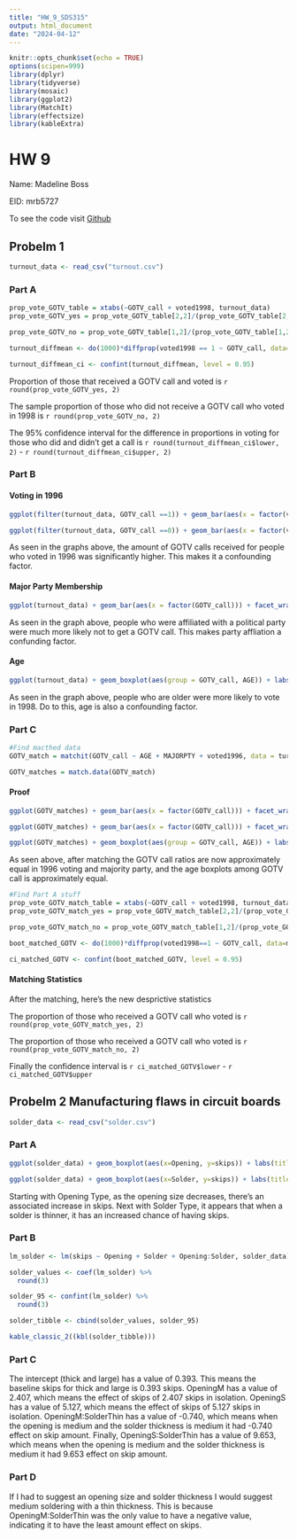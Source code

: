 ---
title: "HW_9_SDS315"
output: html_document
date: "2024-04-12"
---

```{r setup, include=FALSE}
knitr::opts_chunk$set(echo = TRUE)
options(scipen=999)
library(dplyr)
library(tidyverse)
library(mosaic)
library(ggplot2)
library(MatchIt)
library(effectsize)
library(kableExtra)
```

# HW 9

Name: Madeline Boss

EID: mrb5727

To see the code visit [Github](https://github.com/MadelineRBoss/HW4_SDS315)

## Probelm 1

```{r 1data, include=FALSE}
turnout_data <- read_csv("turnout.csv")
```
### Part A

```{r 1A, echo=FALSE}
prop_vote_GOTV_table = xtabs(~GOTV_call + voted1998, turnout_data)
prop_vote_GOTV_yes = prop_vote_GOTV_table[2,2]/(prop_vote_GOTV_table[2,2] + prop_vote_GOTV_table[2,1])

prop_vote_GOTV_no = prop_vote_GOTV_table[1,2]/(prop_vote_GOTV_table[1,2] + prop_vote_GOTV_table[1,1])

turnout_diffmean <- do(1000)*diffprop(voted1998 == 1 ~ GOTV_call, data=mosaic::resample(turnout_data))

turnout_diffmean_ci <- confint(turnout_diffmean, level = 0.95)
```

Proportion of those that received a GOTV call and voted is `r round(prop_vote_GOTV_yes, 2)`

The sample proportion of those who did not receive a GOTV call who voted in 1998 is `r round(prop_vote_GOTV_no, 2)`

The 95% confidence interval for the difference in proportions in voting for those who did and didn't get a call is `r round(turnout_diffmean_ci$lower, 2)` - `r round(turnout_diffmean_ci$upper, 2)`

### Part B

#### Voting in 1996
```{r 2a_voted1996, echo=FALSE}
ggplot(filter(turnout_data, GOTV_call ==1)) + geom_bar(aes(x = factor(voted1996)))  + labs(x = "Voted in 1996", title ="Voting in 1996 when getting a GOTV Call")

ggplot(filter(turnout_data, GOTV_call ==0)) + geom_bar(aes(x = factor(voted1996)))  + labs(x = "Voted in 1996", title ="Voting in 1996 when not getting a GOTV Call")
```

As seen in the graphs above, the amount of GOTV calls received for people who voted in 1996 was significantly higher. This makes it a confounding factor.

#### Major Party Membership
```{r 2a_majorpty, echo=FALSE}
ggplot(turnout_data) + geom_bar(aes(x = factor(GOTV_call))) + facet_wrap(~MAJORPTY) + labs(x = "Has Party membership", title ="Party membership effect on getting GOTV call")
```

As seen in the graph above, people who were affiliated with a political party were much more likely not to get a GOTV call. This makes party affliation a confunding factor.

#### Age
```{r 2A_AGE, echo= FALSE}
ggplot(turnout_data) + geom_boxplot(aes(group = GOTV_call, AGE)) + labs(title = "Average Age by if they Voted in 1998 and if they got a GOTV Call", y = "If Voted in 1998")
```

As seen in the graph above, people who are older were more likely to vote in 1998. Do to this, age is also a confounding factor.

### Part C
```{r 2C_math, echo = FALSE}
#Find macthed data
GOTV_match = matchit(GOTV_call ~ AGE + MAJORPTY + voted1996, data = turnout_data, ratio = 5)

GOTV_matches = match.data(GOTV_match)
```

#### Proof

```{r 2C_proof, echo=FALSE}
ggplot(GOTV_matches) + geom_bar(aes(x = factor(GOTV_call))) + facet_wrap(~voted1996) + labs(x = "Voted in 1996", title ="Voting in 1996 effect on GOTV call")

ggplot(GOTV_matches) + geom_bar(aes(x = factor(GOTV_call))) + facet_wrap(~MAJORPTY) + labs(x = "Has Party membership", title ="Party membership effect on GOTV call")

ggplot(GOTV_matches) + geom_boxplot(aes(group = GOTV_call, AGE)) + labs(title = "Average Age by GOTV call", y = "If Got GOTV call")
```

As seen above, after matching the GOTV call ratios are now approximately equal in 1996 voting and majority party, and the age boxplots among GOTV call is approximately equal.

```{r 2C_PartA, echo = FALSE}
#Find Part A stuff
prop_vote_GOTV_match_table = xtabs(~GOTV_call + voted1998, turnout_data)
prop_vote_GOTV_match_yes = prop_vote_GOTV_match_table[2,2]/(prop_vote_GOTV_match_table[2,2] + prop_vote_GOTV_match_table[2,1])

prop_vote_GOTV_match_no = prop_vote_GOTV_match_table[1,2]/(prop_vote_GOTV_match_table[1,2] + prop_vote_GOTV_match_table[1,1])

boot_matched_GOTV <- do(1000)*diffprop(voted1998==1 ~ GOTV_call, data=mosaic::resample(GOTV_matches))

ci_matched_GOTV <- confint(boot_matched_GOTV, level = 0.95)
```

#### Matching Statistics 

After the matching, here's the new desprictive statistics

The proportion of those who received a GOTV call who voted is `r round(prop_vote_GOTV_match_yes, 2)`

The proportion of those who received a GOTV call who voted is `r round(prop_vote_GOTV_match_no, 2)`

Finally the confidence interval is `r ci_matched_GOTV$lower` - `r ci_matched_GOTV$upper`

## Probelm 2 Manufacturing flaws in circuit boards
```{r 2_setup, include = FALSE}
solder_data <- read_csv("solder.csv")
```

### Part A
```{r 2a, echo=FALSE}
ggplot(solder_data) + geom_boxplot(aes(x=Opening, y=skips)) + labs(title = "Opening v Skips")

ggplot(solder_data) + geom_boxplot(aes(x=Solder, y=skips)) + labs(title = "Solder Type v Skips")
```

Starting with Opening Type, as the opening size decreases, there's an associated increase in skips. Next with Solder Type, it appears that when a solder is thinner, it has an increased chance of having skips.

### Part B
```{r 2b, echo=FALSE}
lm_solder <- lm(skips ~ Opening + Solder + Opening:Solder, solder_data)

solder_values <- coef(lm_solder) %>%
  round(3)

solder_95 <- confint(lm_solder) %>%
  round(3)

solder_tibble <- cbind(solder_values, solder_95)

kable_classic_2((kbl(solder_tibble)))
```

### Part C
The intercept (thick and large) has a value of 0.393. This means the baseline skips for thick and large is 0.393 skips. OpeningM has a value of 2.407, which means the effect of skips of 2.407 skips in isolation. OpeningS has a value of 5.127, which means the effect of skips of 5.127 skips in isolation. OpeningM:SolderThin has a value of -0.740, which means when the opening is medium and the solder thickness is medium it had -0.740 effect on skip amount. Finally, OpeningS:SolderThin has a value of 9.653, which means when the opening is medium and the solder thickness is medium it had 9.653 effect on skip amount.

### Part D
If I had to suggest an opening size and solder thickness I would suggest medium soldering with a thin thickness. This is because OpeningM:SolderThin was the only value to have a negative value, indicating it to have the least amount effect on skips.